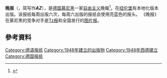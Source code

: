{{expand|time=2016-10-08T00:51:55+00:00}}
{{refimprove|time=2016-10-08T00:51:55+00:00}}
{{Infobox Newspaper
 |name = 晚報<br>{{small|Abendzeitung}}
 |logo = Abendzeitung-Munich-Logo.svg
 |image = Abendzeitung.jpg
 |image_size = 175
 |caption = 晚报在慕尼黑的总部
 |type = [[日报|日报]]
 |format = [[小报|小报]]
 |foundation = {{start date and age|1948}}
 |owners = Verlag DIE ABENDZEITUNG GmbH & Co. KG
 |headquarters = {{GER}}[[慕尼黑|慕尼黑]]
 |editor = [[Arno_Makowsky|Arno Makowsky]]
 |publisher = Anneliese Friedmann,<BR>Dr Johannes Friedmann
 |ISSN =
 |website = [http://www.abendzeitung.de abendzeitung.de]
 |circulation = 107,634 (2013年)
 }}

'''晚报'''（{{lang-de|'''''Abendzeitung'''''|lit=晚报}}，简写作'''''AZ'''''），是[[德国|德国]][[慕尼黑|慕尼黑]]一家[[自由主义|自由主义]]晚報<ref>{{Cite web|title=Abendzeitung|url=https://www.toytowngermany.com/wiki/Abendzeitung|accessdate=2020-04-11|work=www.toytowngermany.com|archive-date=2020-04-19|archive-url=https://web.archive.org/web/20200419200211/https://www.toytowngermany.com/wiki/Abendzeitung|dead-url=no}}</ref>。在[[纽伦堡|纽伦堡]]有本地化版本出版。该报纸每周出版六次，每周六出版的报纸会使用亮蓝色的报头。 《晚报》在慕尼黑的竞争对手是[[Tz报|Tz报]]和全国发行的[[图片报|图片报]]。

== 參考資料 ==
{{Reflist}}

{{German newspaper|state=autocollapse}}

[[Category:德语报纸|Category:德语报纸]]
[[Category:1948年建立的出版物|Category:1948年建立的出版物]]
[[Category:1948年西德建立|Category:1948年西德建立]]
[[Category:德国报纸|Category:德国报纸]]
{{Newspaper-stub}}